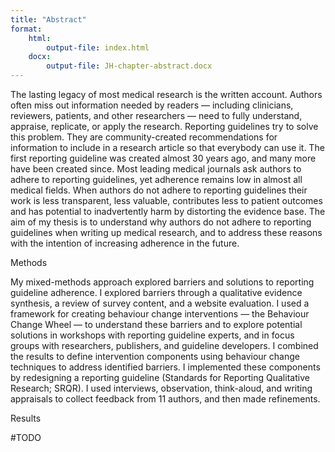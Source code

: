 ```yaml
---
title: "Abstract"
format: 
    html:
        output-file: index.html
    docx:
        output-file: JH-chapter-abstract.docx
---
```


The lasting legacy of most medical research is the written account. Authors often miss out information needed by readers &mdash; including clinicians, reviewers, patients, and other researchers &mdash; need to fully understand, appraise, replicate, or apply the research. Reporting guidelines try to solve this problem. They are community-created recommendations for information to include in a research article so that everybody can use it. The first reporting guideline was created almost 30 years ago, and many more have been created since. Most leading medical journals ask authors to adhere to reporting guidelines, yet adherence remains low in almost all medical fields. When authors do not adhere to reporting guidelines their work is less transparent, less valuable, contributes less to patient outcomes and has potential to inadvertently harm by distorting the evidence base. The aim of my thesis is to understand why authors do not adhere to reporting guidelines when writing up medical research, and to address these reasons with the intention of increasing adherence in the future. 

Methods

My mixed-methods approach explored barriers and solutions to reporting guideline adherence. I explored barriers through a qualitative evidence synthesis, a review of survey content, and a website evaluation. I used a framework for creating behaviour change interventions &mdash; the Behaviour Change Wheel &mdash; to understand these barriers and to explore potential solutions in workshops with reporting guideline experts, and in focus groups with researchers, publishers, and guideline developers. I combined the results to define intervention components using behaviour change techniques to address identified barriers. I implemented these components by redesigning a reporting guideline (Standards for Reporting Qualitative Research; SRQR). I used interviews, observation, think-aloud, and writing appraisals to collect feedback from 11 authors, and then made refinements.

Results 

#TODO
